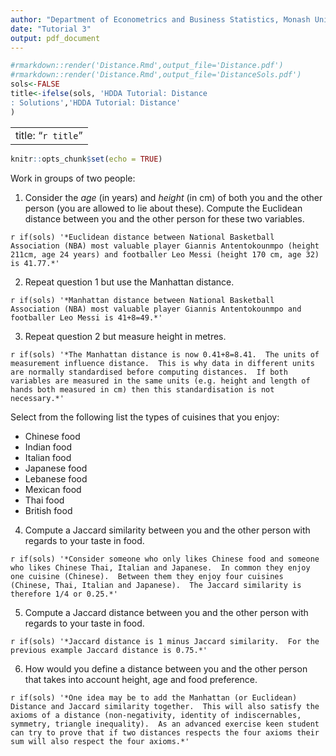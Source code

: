 ```yaml
---
author: "Department of Econometrics and Business Statistics, Monash University"
date: "Tutorial 3"
output: pdf_document
---
```


```r
#rmarkdown::render('Distance.Rmd',output_file='Distance.pdf')
#rmarkdown::render('Distance.Rmd',output_file='DistanceSols.pdf')
sols<-FALSE
title<-ifelse(sols, 'HDDA Tutorial: Distance
: Solutions','HDDA Tutorial: Distance'
)
```

---
title: "`r title`"
---
```r
knitr::opts_chunk$set(echo = TRUE)
```


Work in groups of two people:

1. Consider the *age* (in years) and *height* (in cm) of both you and the other person (you are allowed to lie about these).  Compute the Euclidean distance between you and the other person for these two variables.
  
`r if(sols) '*Euclidean distance between National Basketball Association (NBA) most valuable player Giannis Antentokounmpo (height 211cm, age 24 years) and footballer Leo Messi (height 170 cm, age 32) is 41.77.*'` 
  
2. Repeat question 1 but use the Manhattan distance.

`r if(sols) '*Manhattan distance between National Basketball Association (NBA) most valuable player Giannis Antentokounmpo and footballer Leo Messi is 41+8=49.*'` 

3. Repeat question 2 but measure height in metres.

`r if(sols) '*The Manhattan distance is now 0.41+8=8.41.  The units of measurement influence distance.  This is why data in different units are normally standardised before computing distances.  If both variables are measured in the same units (e.g. height and length of hands both measured in cm) then this standardisation is not necessary.*'` 

Select from the following list the types of cuisines that you enjoy:

  - Chinese food
  - Indian food
  - Italian food
  - Japanese food
  - Lebanese food
  - Mexican food
  - Thai food
  - British food

4. Compute a Jaccard similarity between you and the other person with regards to your taste in food.

`r if(sols) '*Consider someone who only likes Chinese food and someone who likes Chinese Thai, Italian and Japanese.  In common they enjoy one cuisine (Chinese).  Between them they enjoy four cuisines (Chinese, Thai, Italian and Japanese).  The Jaccard similarity is therefore 1/4 or 0.25.*'`

5. Compute a Jaccard distance between you and the other person with regards to your taste in food.

`r if(sols) '*Jaccard distance is 1 minus Jaccard similarity.  For the previous example Jaccard distance is 0.75.*'`

6. How would you define a distance between you and the other person that takes into account height, age and food preference.

`r if(sols) '*One idea may be to add the Manhattan (or Euclidean) Distance and Jaccard similarity together.  This will also satisfy the axioms of a distance (non-negativity, identity of indiscernables, symmetry, triangle inequality).  As an advanced exercise keen student can try to prove that if two distances respects the four axioms their sum will also respect the four axioms.*'`
